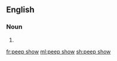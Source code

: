 ==English==

===Noun===
{{en-noun}}

# {{alternative spelling of|peepshow|lang=en}}

[[fr:peep show]]
[[ml:peep show]]
[[sh:peep show]]